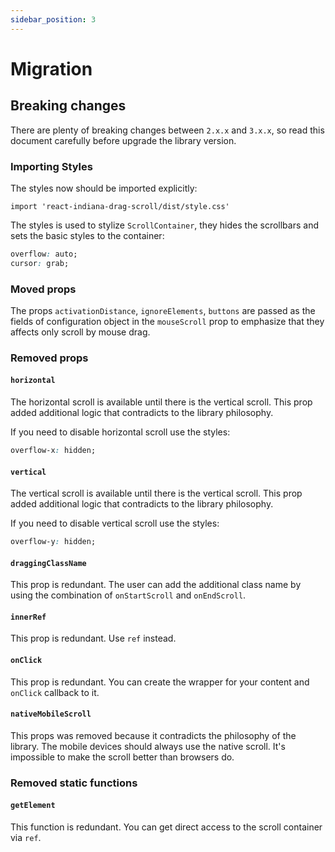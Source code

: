 ```yaml
---
sidebar_position: 3
---
```


# Migration

## Breaking changes

There are plenty of breaking changes between `2.x.x` and `3.x.x`, so read this document carefully before upgrade the library version.

### Importing Styles

The styles now should be imported explicitly:

```tsx
import 'react-indiana-drag-scroll/dist/style.css'
```

The styles is used to stylize `ScrollContainer`, they hides the scrollbars and sets the basic styles to the container:
 ```css
 overflow: auto;
 cursor: grab;
 ```

### Moved props

The props `activationDistance`, `ignoreElements`, `buttons` are passed as the fields of configuration object in the `mouseScroll` prop
to emphasize that they affects only scroll by mouse drag.

### Removed props

#### `horizontal`

The horizontal scroll is available until there is the vertical scroll. This prop added additional logic that contradicts to the library philosophy.

If you need to disable horizontal scroll use the styles:
```css
overflow-x: hidden;
```

#### `vertical`

The vertical scroll is available until there is the vertical scroll. This prop added additional logic that contradicts to the library philosophy.

If you need to disable vertical scroll use the styles:
```css
overflow-y: hidden;
```

#### `draggingClassName`

This prop is redundant. The user can add the additional class name by using the combination of `onStartScroll` and `onEndScroll`.

#### `innerRef`

This prop is redundant. Use `ref` instead.

#### `onClick`

This prop is redundant. You can create the wrapper for your content and `onClick` callback to it.

#### `nativeMobileScroll`

This props was removed because it contradicts the philosophy of the library. The mobile devices should always use
the native scroll. It's impossible to make the scroll better than browsers do.

### Removed static functions

#### `getElement`

This function is redundant. You can get direct access to the scroll container via `ref`.

